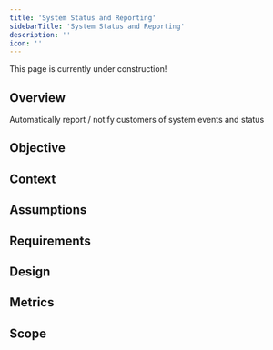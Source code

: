 ```yaml
---
title: 'System Status and Reporting'
sidebarTitle: 'System Status and Reporting'
description: ''
icon: ''
---
```

<Note>
    This page is currently under construction!
</Note>

## Overview

Automatically report / notify customers of system events and status

## Objective

## Context

## Assumptions

## Requirements

## Design

## Metrics

## Scope